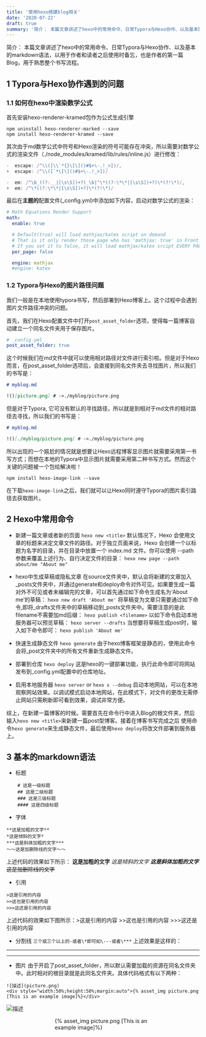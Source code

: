 ```yaml
---
title: '使用hexo搭建blog相关'
date: '2020-07-22'
draft: true
summary: '简介： 本篇文章讲述了hexo中的常用命令、日常Typora与Hexo协作、以及基本的markdown语法，以用于作者和读者之后使用时备忘，也是作者的第一篇Blog，用于熟悉整个书写流程。'
---
```


简介：
本篇文章讲述了hexo中的常用命令、日常Typora与Hexo协作、以及基本的markdown语法，以用于作者和读者之后使用时备忘，也是作者的第一篇Blog，用于熟悉整个书写流程。

## 1 Typora与Hexo协作遇到的问题

### 1.1 如何在hexo中渲染数学公式

首先安装hexo-renderer-kramed包作为公式生成引擎

```shell
npm uninstall hexo-renderer-marked --save
npm install hexo-renderer-kramed --save
```

其次由于md数学公式中符号和Hexo渲染的符号可能存在冲突，所以需要对数学公式的渲染文件（./node_modules/kramed/lib/rules/inline.js）进行修改：

```js
-  escape: /^\\([\\`*{}\[\]()#$+\-.!_>])/,
+  escape: /^\\([`*\[\]()#$+\-.!_>])/

-  em: /^\b_((?:__|[\s\S])+?)_\b|^\*((?:\*\*|[\s\S])+?)\*(?!\*)/,
+  em: /^\*((?:\*\*|[\s\S])+?)\*(?!\*)/
```

最后在**主题的**配置文件(\_config.yml)中添加如下内容，启动对数学公式的渲染：

```yaml
# Math Equations Render Support
math:
  enable: true

  # Default(true) will load mathjax/katex script on demand
  # That is it only render those page who has 'mathjax: true' in Front Matter.
  # If you set it to false, it will load mathjax/katex srcipt EVERY PAGE.
  per_page: false

  engine: mathjax
  #engine: katex
```

### 1.2 Typora与Hexo的图片路径问题

我们一般是在本地使用typora书写，然后部署到Hexo博客上。这个过程中会遇到图片文件路径冲突的问题。

首先，我们在Hexo配置文件中打开`post_asset_folder`选项，使得每一篇博客自动建立一个同名文件夹用于保存图片。

```yaml
# _config.yml
post_asset_folder: true
```

这个时候我们在md文件中就可以使用相对路径对文件进行索引啦。但是对于Hexo而言，在post_asset_folder选项后，会直接到同名文件夹去寻找图片，所以我们的书写是：

```markdown
# myblog.md

!()[picture.png] # ->./myblog/picture.png
```

但是对于Typora, 它可没有默认的寻找路径，所以就是到相对于md文件的相对路径去寻找，所以我们的书写是：

```markdown
# myblog.md

!()[./myblog/picture.png] # ->./myblog/picture.png
```

所以出现的一个尴尬的情况就是想要让Hexo远程博客显示图片就需要采用第一书写方式；而想在本地的Typora中显示图片就需要采用第二种书写方式。然而这个关键的问题被一个包给解决啦！

```shell
npm install hexo-image-link --save
```

在下载`hexo-image-link`之后，我们就可以让Hexo同时遵守Typora的图片索引路径去获取图片。

## 2 Hexo中常用命令

- 新建一篇文章或者新的页面
  `hexo new <title>`
  默认情况下，Hexo 会使用文章的标题来决定文章文件的路径。对于独立页面来说，Hexo 会创建一个以标题为名字的目录，并在目录中放置一个 index.md 文件。你可以使用 --path 参数来覆盖上述行为、自行决定文件的目录：
  `hexo new page --path about/me "About me"`

- hexo中生成草稿或隐私文章
  在source文件夹中，默认会将新建的文章加入\_posts文件夹中，并通过generate和deploy命令对外可见。如果要生成一篇对外不可见或者未编辑完的文章，可以首先通过如下命令生成名为‘About me’的草稿：
  `hexo new draft 'About me'`
  将草稿变为文章只需要通过如下命令,即将\_drafts文件夹中的草稿移动到\_posts文件夹中。需要注意的是此filename不需要加md后缀：
  `hexo publish <filename>`
  以如下命令启动本地服务器可以预览草稿：
  `hexo server --drafts`
  当想要将草稿生成post时，输入如下命令即可：
  `hexo publish 'About me'`

- 快速生成静态文件
  `hexo generate`
  由于hexo博客框架是静态的，使用此命令会将\_post文件夹中的所有文件重新生成静态文件。

- 部署到仓库
  `hexo deploy`
  这是hexo的一键部署功能，执行此命令即可将网站发布到\_config.yml配置中的仓库地址。

- 启用本地服务器
  `hexo server` or `hexo s --debug`
  启动本地网站，可以在本地观察网站效果。以调试模式启动本地网站，在此模式下，对文件的更改无需停止网站只需刷新即可看到效果，调试非常方便。

综上，在新建一篇博客的时候。需要首先在命令行中进入Blog的根文件夹，然后输入`hexo new <title>`来新建一篇post型博客。接着在博客书写完成之后
使用命令`hexo generate`来生成静态文件，最后使用`hexo deploy`将改文件部署到服务器上。

## 3 基本的markdown语法

- 标题

```
    # 这是一级标题
    ## 这是二级标题
    ### 这是三级标题
    #### 这是四级标题
```

- 字体

```
**这是加粗的文字**
*这是倾斜的文字*
***这是斜体加粗的文字***
～～这是加删除线的文字～～
```

上述代码的效果如下所示：
**这是加粗的文字**
_这是倾斜的文字_
**_这是斜体加粗的文字_**
~~这是加删除线的文字~~

- 引用

```
>这是引用的内容
>>这也是引用的内容
>>>这还是引用的内容
```

上述代码的效果如下图所示：>这是引用的内容 >>这也是引用的内容 >>>这还是引用的内容

- 分割线
  `三个或三个以上的-或者\*即可如\---或者\***`
  上述效果是这样的：

---

---

- 图片
  由于开启了post_asset_folder，所以默认需要加载的资源在同名文件夹中。此时相对的根目录就是此同名文件夹。具体代码格式有以下两种：

```
![描述](picture.png)
<div style="width:50%;height:50%;margin:auto">{% asset_img picture.png [This is an example image]%}</div>
```

![描述](picture.png)

<div style="width:50%;height:50%;margin:auto">{% asset_img picture.png [This is an example image]%}</div>

- 列表
  无序列表用- + \*任何一种都可以

```
- 列表内容
+ 列表内容
* 列表内容
```

效果如下：

- 列表内容

* 列表内容

- 列表内容

有序列表可用数字加点的语法表示

```
1. 列表内容
2. 列表内容
3. 列表内容
```

效果如下：

1. 列表内容
2. 列表内容
3. 列表内容

列表的嵌套可以通过上一级和下一级之间敲三个空格完成

```
* 一级无序列表内容
   * 二级无序列表内容
   * 二级无序列表内容
   * 二级无序列表内容
```

效果如下：

- 一级无序列表内容
  - 二级无序列表内容
  - 二级无序列表内容
  - 二级无序列表内容

* 代码
  使用\`\`\`代码内容\`\`\`书写代码块的内容
  使用\`代码内容\`书写一行代码的内容
